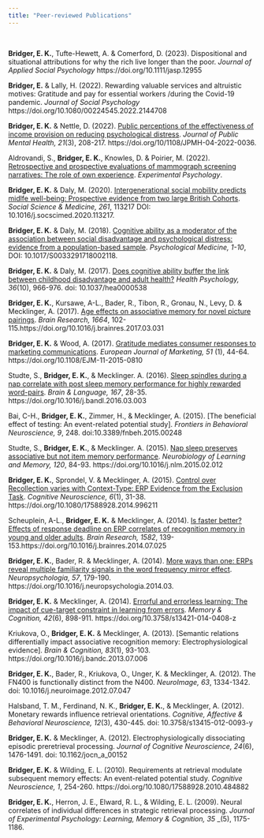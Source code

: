 ```yaml
---
title: "Peer-reviewed Publications"
---
```


<p>&nbsp;</p>

**Bridger, E. K.**, Tufte-Hewett, A. & Comerford, D. (2023). Dispositional and situational attributions for why the rich live longer than the poor. _Journal of Applied Social Psychology_  https://doi.org/10.1111/jasp.12955

**Bridger, E.** & Lally, H. (2022). Rewarding valuable services and altruistic motives: Gratitude and pay for essential workers /during the Covid-19 pandemic. _Journal of Social Psychology_ https://doi.org/10.1080/00224545.2022.2144708
  
**Bridger, E. K.** & Nettle, D. (2022). [Public perceptions of the effectiveness of income provision on reducing psychological distress](http://www.open-access.bcu.ac.uk/id/eprint/13262). _Journal of Public Mental Health, 21_(3), 208-217. https://doi.org/10/1108/JPMH-04-2022-0036. 

Aldrovandi, S., **Bridger, E. K.**, Knowles, D. & Poirier, M. (2022). [Retrospective and prospective evaluations of mammograph screening narratives: The role of own experience](http://www.open-access.bcu.ac.uk/id/eprint/13293). _Experimental Psychology_. 

**Bridger, E. K.** & Daly, M. (2020). [Intergenerational social mobility predicts midlfe well-being: Prospective evidence from two large British Cohorts](http://www.open-access.bcu.ac.uk/9522/). _Social Science & Medicine, 261_, 113217 DOI: 10.1016/j.socscimed.2020.113217.

**Bridger, E. K.** & Daly, M. (2018). [Cognitive ability as a moderator of the association between social disadvantage and psychological distress: evidence from a population-based sample](https://doi.org/10.1017/S0033291718002118). _Psychological Medicine, 1-10_, DOI: 10.1017/S0033291718002118.

**Bridger, E. K.** & Daly, M. (2017). [Does cognitive ability buffer the link between childhood disadvantage and adult health?](http://bcu-test.eprints-hosting.org/6165/1/Cognitive%20ability%20as%20moderator_AM%2BSupple.pdf) _Health Psychology, 36_(10), 966-976. doi: 10.1037/hea0000538 

**Bridger, E. K.**, Kursawe, A-L., Bader, R., Tibon, R., Gronau, N., Levy, D. & Mecklinger, A. (2017). [Age effects on associative memory for novel picture pairings](http://www.open-access.bcu.ac.uk/4560/). _Brain Research, 1664_, 102-115.https://doi.org/10.1016/j.brainres.2017.03.031

**Bridger, E. K.** & Wood, A. (2017). [Gratitude mediates consumer responses to marketing communications](http://www.open-access.bcu.ac.uk/3396/). _European Journal of Marketing, 51_ (1), 44-64. https://doi.org/10.1108/EJM-11-2015-0810

Studte, S., **Bridger, E. K.**, & Mecklinger. A. (2016). [Sleep spindles during a nap correlate with post sleep memory performance for highly rewarded word-pairs](http://www.open-access.bcu.ac.uk/3398/). _Brain & Language, 167_, 28-35. https://doi.org/10.1016/j.bandl.2016.03.003 

Bai, C-H., **Bridger, E. K.**, Zimmer, H., & Mecklinger, A. (2015). [The beneficial effect of testing: An event-related potential study]. _Frontiers in Behavioral Neuroscience, 9_, 248. doi:10.3389/fnbeh.2015.00248

Studte, S., **Bridger, E. K.**, & Mecklinger. A. (2015). [Nap sleep preserves associative but not item memory performance](http://www.open-access.bcu.ac.uk/3398/1/Studte_B%26L_accepted.pdf). _Neurobiology of Learning and Memory, 120_, 84-93. https://doi.org/10.1016/j.nlm.2015.02.012

**Bridger, E. K.**, Sprondel, V. & Mecklinger, A. (2015). [Control over Recollection varies with Context-Type: ERP Evidence from the Exclusion Task](http://bcu-test.eprints-hosting.org/4631/). _Cognitive Neuroscience, 6_(1), 31-38. https://doi.org/10.1080/17588928.2014.996211

Scheuplein, A-L., **Bridger, E. K.** & Mecklinger, A. (2014). [Is faster better? Effects of response deadline on ERP correlates of recognition memory in young and older adults](http://www.open-access.bcu.ac.uk/4632/). _Brain Research, 1582_, 139-153.https://doi.org/10.1016/j.brainres.2014.07.025

**Bridger, E. K.**, Bader, R. & Mecklinger, A. (2014). [More ways than one: ERPs reveal multiple familiarity signals in the word frequency mirror effect](http://www.open-access.bcu.ac.uk/4633/). _Neuropsychologia, 57_, 179-190. https://doi.org/10.1016/j.neuropsychologia.2014.03.

**Bridger, E. K.** & Mecklinger, A. (2014). [Errorful and errorless learning: The impact of cue-target constraint in learning from errors](http://www.open-access.bcu.ac.uk/4634/). _Memory & Cognition, 42_(6), 898-911. https://doi.org/10.3758/s13421-014-0408-z

Kriukova, O., **Bridger, E. K.** & Mecklinger, A. (2013). [Semantic relations differentially impact associative recognition memory: Electrophysiological evidence]. _Brain & Cognition, 83_(1), 93-103. https://doi.org/10.1016/j.bandc.2013.07.006

**Bridger, E. K.**, Bader, R., Kriukova, O., Unger, K. & Mecklinger, A. (2012). The FN400 is functionally distinct from the N400. _NeuroImage, 63_, 1334-1342. doi: 10.1016/j.neuroimage.2012.07.047

Halsband, T. M., Ferdinand, N. K., **Bridger, E. K.**, & Mecklinger, A. (2012). Monetary rewards influence retrieval orientations. _Cognitive, Affective & Behavioral Neuroscience, 12_(3), 430-445. doi: 10.3758/s13415-012-0093-y

**Bridger, E. K.** & Mecklinger, A. (2012). Electrophysiologically dissociating episodic preretrieval processing. _Journal of Cognitive Neuroscience, 24_(6), 1476-1491. doi: 10.1162/jocn_a_00152

**Bridger, E. K.** & Wilding, E. L. (2010). Requirements at retrieval modulate subsequent memory effects: An event-related potential study. _Cognitive Neuroscience, 1_, 254-260. https://doi.org/10.1080/17588928.2010.484882

**Bridger, E. K.**, Herron, J. E., Elward, R. L., & Wilding, E. L. (2009). Neural correlates of individual differences in strategic retrieval processing. _Journal of Experimental Psychology: Learning, Memory & Cognition, 35_ _(5), 1175-1186.
